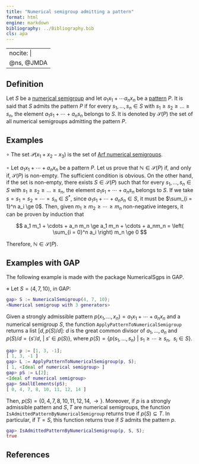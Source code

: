 ```yaml
---
title: "Numerical semigroup admitting a pattern"
format: html
engine: markdown
bibliography: ../Bibliography.bib
cls: apa
---
```


---
nocite: |
  @ns, @JMDA
---

<!-- Definición de Num. Sem. -->

## Definition

Let $S$ be a [numerical semigroup](../Basic-concepts/Numerical-semigroup.qmd) and let $a_1 x_1 + \cdots a_n x_n$ be a [pattern](../Varieties-NS/Pattern.qmd) $P$. It is said that $S$ admits the pattern $P$ if for every $s_1, \ldots, s_n \in S$ with $s_1 \ge s_2 \ge \ldots \ge s_n$, the element $a_1s_1 + \cdots + a_n s_n$ belongs to $S$. It is denoted by $\mathcal{S}(P)$ the set of all numerical semigroups admitting the pattern $P$.

## Examples

<!-- Ejemplos de Num. Sem. -->

$\circ$ The set $\mathcal{P}(x_1 + x_2 - x_3)$ is the set of [Arf numerical semigroups](Arf-semigroup.qmd).

$\circ$ Let $a_1x_1 + \cdots + a_nx_n$ be a pattern $P$. Let us prove that $\mathbb{N} \in \mathcal{S}(P)$ if, and only if, $\mathcal{S}(P)$ is non-empty. The sufficient condition is obvious. On the other hand, if the set is non-empty, there exists $S \in \mathcal{S}(P)$ such that for every $s_1, \ldots, s_n \in S$ with $s_1 \ge s_2 \ge \ldots \ge s_n$, the element $a_1s_1 + \cdots + a_n s_n$ belongs to $S$. If we take $s = s_1 = s_2 = \cdots = s_n \in S^*$, since $a_1 s_1 + \cdots + a_n s_n \in S$, it must be $\sum_{i = 1}^n a_i \ge 0$. Then, given $m_1 \ge m_2 \ge \cdots \ge m_n$ non-negative integers, it can be proven by induction that

$$
a_1 m_1 + \cdots + a_n m_n \ge a_1 m_n + \cdots + a_nm_n = \left( \sum_{i = 0}^n a_i \right) m_n \ge 0
$$

Therefore, $\mathbb{N} \in \mathcal{S}(P)$.

## Examples with GAP

The following example is made with the package NumericalSgps in GAP.

$\diamond$ Let $S = \langle 4, 7, 10 \rangle$, in GAP:

``` gap
gap> S := NumericalSemigroup(4, 7, 10);
<Numerical semigroup with 3 generators>
```

Given a strongly admissible pattern $p(x_1, \ldots, x_n) = a_1x_1 + \cdots + a_nx_n$ and a numerical semigroup $S$, the function `ApplyPatternToNumericalSemigroup` returns a list $[d, p(S)/d]$: $d$ is the great common divisor of $a_1, \ldots, a_n$ and $p(S)/d = \{s'/d, ~ | ~ s' \in p(S)\}$, where $p(S) = \{p(s_1, \ldots, s_n) ~ | ~ s_1 \ge \cdots \ge s_n, ~~ s_i \in S\}$.

``` gap
gap> p := [1, 3, -1];
[ 1, 3, -1 ]
gap> L := ApplyPatternToNumericalSemigroup(p, S);
[ 1, <Ideal of numerical semigroup> ]
gap> pS := L[2];
<Ideal of numerical semigroup>
gap> SmallElements(pS);
[ 0, 4, 7, 8, 10, 11, 12, 14 ]
```

Then, $p(S) = \{ 0, 4, 7, 8, 10, 11, 12, 14, \rightarrow\}$. Moreover, if $p$ is a strongly admissible pattern and $S, T$ are numerical semigroups, the function `IsAdmittedPatternByNumericalSemigroup` returns true if $p(S) \subseteq T$. In particular, if $T = S$, this function returns true if $S$ admits the pattern $p$.

``` gap
gap> IsAdmittedPatternByNumericalSemigroup(p, S, S);
true
```

## References

::: {#refs}

:::
